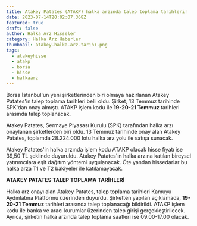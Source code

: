 ```yaml
---
title: Atakey Patates (ATAKP) halka arzında talep toplama tarihleri!
date: 2023-07-14T20:02:07.368Z
featured: true
draft: false
author: Halka Arz Hisseler
category: Halka Arz Haberler
thumbnail: atakey-halka-arz-tari̇hi̇.png
tags:
  - atakeyhisse
  - atakp
  - borsa
  - hisse
  - halkaarz
---
```

Borsa İstanbul'un yeni şirketlerinden biri olmaya hazırlanan Atakey Patates'in talep toplama tarihleri belli oldu. Şirket, 13 Temmuz tarihinde SPK'dan onay almıştı. ATAKP işlem kodu ile **19-20-21 Temmuz** tarihleri arasında talep toplanacak.

Atakey Patates, Sermaye Piyasası Kurulu (SPK) tarafından halka arzı onaylanan şirketlerden biri oldu. 13 Temmuz tarihinde onay alan Atakey Patates, toplamda 28.224.000 lotu halka arz yolu ile satışa sunacak.

Atakey Patates'in halka arzında işlem kodu ATAKP olacak hisse fiyatı ise 39,50 TL şeklinde duyuruldu. Atakey Patates'in halka arzına katılan bireysel yatırımcılara eşit dağıtım yöntemi uygulanacak. Öte yandan hissedarlar bu halka arza T1 ve T2 bakiyeler ile katılamayacak.

**ATAKEY PATATES TALEP TOPLAMA TARİHLERİ**

Halka arz onayı alan Atakey Patates, talep toplama tarihleri Kamuyu Aydınlatma Platformu üzerinden duyurdu. Şirketten yapılan açıklamada, **19-20-21 Temmuz** tarihleri arasında talep toplanacağı bildirildi. ATAKP işlem kodu ile banka ve aracı kurumlar üzerinden talep girişi gerçekleştirilecek. Ayrıca, şirketin halka arzında talep toplama saatleri ise 09.00-17.00 olacak.